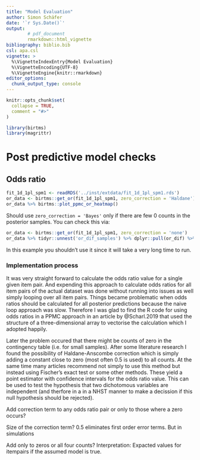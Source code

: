 ```yaml
---
title: "Model Evaluation"
author: Simon Schäfer
date: '`r Sys.Date()`'
output: 
        # pdf_document
        rmarkdown::html_vignette
bibliography: biblio.bib
csl: apa.csl
vignette: >
  %\VignetteIndexEntry{Model Evaluation}
  %\VignetteEncoding{UTF-8}
  %\VignetteEngine{knitr::rmarkdown}
editor_options: 
  chunk_output_type: console
---
```


```r
knitr::opts_chunk$set(
  collapse = TRUE,
  comment = "#>"
)
```

```r
library(birtms)
library(magrittr)
```

# Post predictive model checks

## Odds ratio

```r
fit_1d_1pl_spm1 <- readRDS('../inst/extdata/fit_1d_1pl_spm1.rds')
or_data <- birtms::get_or(fit_1d_1pl_spm1, zero_correction = 'Haldane')
or_data %>% birtms::plot_ppmc_or_heatmap()
```


Should use `zero_correction = 'Bayes'` only if there are few 0 counts in the posterior samples. You can check this via:

```r
or_data <- birtms::get_or(fit_1d_1pl_spm1, zero_correction = 'none')
or_data %>% tidyr::unnest('or_dif_samples') %>% dplyr::pull(or_dif) %>% is.infinite() %>% sum()
```

In this example you shouldn't use it since it will take a very long time to run.

### Implementation process

It was very straight forward to calculate the odds ratio value for a single given item pair. And expending this approach to calculate odds ratios for all item pairs of the actual dataset was done without running into issues as well simply looping over all item pairs. Things became problematic when odds ratios should be calculated for all posterior predictions because the naive loop approach was slow. Therefore I was glad to find the R code for using odds ratios in a PPMC approach in an article by @Scharl.2019 that used the structure of a three-dimensional array to vectorise the calculation which I adopted happily.

Later the problem occured that there might be counts of zero in the contingency table (i.e. for small samples). After some literature research I found the possibility of Haldane-Anscombe correction which is simply adding a constant close to zero (most often 0.5 is used) to all counts. At the same time many articles recommend not simply to use this method but instead using Fischer's exact test or some other methods. These yield a point estimator with confidence intervals for the odds ratio value. This can be used to test the hypothesis that two dichotomous variables are independent (and therfore in a in a NHST manner to make a decission if this null hypothesis should be rejected).

Add correction term to any odds ratio pair or only to those where a zero occurs?

Size of the correction term? 0.5 eliminates first order error terms. But in simulations

Add only to zeros or all four counts?
Interpretation: Expacted values for itempairs if the assumed model is true.
